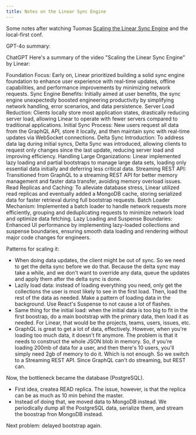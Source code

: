 ```yaml
---
title: Notes on the Linear Sync Engine
---
```


Some notes after watching Tuomas [Scaling the Linear Sync Engine](https://www.youtube.com/watch?v=Wo2m3jaJixU) and the local-first conf.

GPT-4o summary:

ChatGPT
Here's a summary of the video "Scaling the Linear Sync Engine" by Linear:

Foundation Focus: Early on, Linear prioritized building a solid sync engine foundation to enhance user experience with real-time updates, offline capabilities, and performance improvements by minimizing network requests.
Sync Engine Benefits: Initially aimed at user benefits, the sync engine unexpectedly boosted engineering productivity by simplifying network handling, error scenarios, and data persistence.
Server Load Reduction: Clients locally store most application states, drastically reducing server load, allowing Linear to operate with fewer servers compared to traditional applications.
Initial Sync Process: New users request all data from the GraphQL API, store it locally, and then maintain sync with real-time updates via WebSocket connections.
Delta Sync Introduction: To address data lag during initial syncs, Delta Sync was introduced, allowing clients to request only changes since the last update, reducing server load and improving efficiency.
Handling Large Organizations: Linear implemented lazy loading and partial bootstraps to manage large data sets, loading only essential data initially and deferring less critical data.
Streaming REST API: Transitioned from GraphQL to a streaming REST API for better memory management and faster data transfer, avoiding memory overload issues.
Read Replicas and Caching: To alleviate database stress, Linear utilized read replicas and eventually added a MongoDB cache, storing serialized data for faster retrieval during full bootstrap requests.
Batch Loader Mechanism: Implemented a batch loader to handle network requests more efficiently, grouping and deduplicating requests to minimize network load and optimize data fetching.
Lazy Loading and Suspense Boundaries: Enhanced UI performance by implementing lazy-loaded collections and suspense boundaries, ensuring smooth data loading and rendering without major code changes for engineers.








Patterns for scaling it:

- When doing data updates, the client might be out of sync. So we need to get the delta sync before we do that. Because the delta sync may take a while,
and we don't want to override any data, queue the updates and apply them after the delta sync is done.
- Lazily load data: instead of loading everything you need, only get the collections the user is most likely to see in the first load.
Then, load the rest of the data as needed. Make a pattern of loading data in the background. Use React's Suspense to not cause a lot of flashes.
- Same thing for the initial load: when the initial data is too big to fit in the first boostrap, do a main bootstrap with the primary data, then load it
as needed. For Linear, that would be the projects, teams, users, issues, etc.
- GraphQL is great to get a lot of data, effectively. However, when you're loading too much data, it doesn't fit anymore. The problem is that it needs to
construct the whole JSON blob in memory. So, if you're loading 200mb of data for a user, and then there's 10 users, you'll simply need 2gb of memory to
do it. Which is not enough. So we switch to a Streaming REST API. Since GraphQL can't do streaming, but REST can.


Now, the bottleneck became the database (PostgreSQL).

- First idea, createa READ replica. The issue, however, is that the replica can be as much as 10 min behind the master.
- Instead of doing that, we moved data to MongoDB instead. We periodically dump all the PostgreSQL data, serialize them, and stream
the boostrap fron MongoDB instead.

Next problem: delayed bootstrap again.
